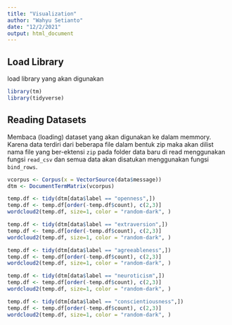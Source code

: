 ```yaml
---
title: "Visualization"
author: "Wahyu Setianto"
date: "12/2/2021"
output: html_document
---
```


## Load Library

load library yang akan digunakan

```r
library(tm)
library(tidyverse)
```

## Reading Datasets

Membaca (loading) dataset yang akan digunakan ke dalam memmory. Karena data terdiri dari beberapa file dalam bentuk zip maka akan dilist nama file yang ber-ektensi `zip` pada folder data baru di read menggunakan fungsi `read_csv` dan semua data akan disatukan menggunakan fungsi `bind_rows`.


```r
vcorpus <- Corpus(x = VectorSource(data$message))
dtm <- DocumentTermMatrix(vcorpus)
```

```r
temp.df <- tidy(dtm[data$label == "openness",])
temp.df <- temp.df[order(-temp.df$count), c(2,3)]
wordcloud2(temp.df, size=1, color = "random-dark", )
```

```r
temp.df <- tidy(dtm[data$label == "extraversion",])
temp.df <- temp.df[order(-temp.df$count), c(2,3)]
wordcloud2(temp.df, size=1, color = "random-dark", )
```

```r
temp.df <- tidy(dtm[data$label == "agreeableness",])
temp.df <- temp.df[order(-temp.df$count), c(2,3)]
wordcloud2(temp.df, size=1, color = "random-dark", )
```

```r
temp.df <- tidy(dtm[data$label == "neuroticism",])
temp.df <- temp.df[order(-temp.df$count), c(2,3)]
wordcloud2(temp.df, size=1, color = "random-dark", )
```

```r
temp.df <- tidy(dtm[data$label == "conscientiousness",])
temp.df <- temp.df[order(-temp.df$count), c(2,3)]
wordcloud2(temp.df, size=1, color = "random-dark", )
```
